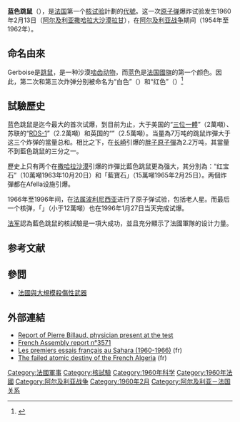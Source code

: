'''蓝色跳鼠'''（{{lang-fr|Gerboise bleue}}），是[[法国|法国]]第一个[[核试验|核试验]]計劃的[[代號|代號]]。这一次[[原子弹|原子弹]]爆炸试验发生1960年2月13日（[[阿尔及利亚|阿尔及利亚]][[撒哈拉大沙漠|撒哈拉大沙漠]][[拉甘_(拉甘区)|拉甘]]），在[[阿尔及利亚战争|阿尔及利亚战争]]期间（1954年至1962年）。

==命名由來==
Gerboise是[[跳鼠|跳鼠]]，是一种沙漠[[啮齿动物|啮齿动物]]，而[[蓝色|蓝色]]是[[法国國旗|法国國旗]]的第一个颜色。因此，第二次和第三次炸弹分别被命名为“白色”（{{lang|fr|Gerboise Blanche}}）和“红色”（{{lang|fr|Gerboise Rouge}}）<ref>{{Cite web |url=http://secretdefense.blogs.liberation.fr/defense/2010/02/essais-nucl%C3%A9aires-gerboise-verte-la-bombe-et-le-scoop-qui-font-plouf.html |title=secretdefense.blogs.liberation.fr |access-date=2013-04-21 |archive-date=2014-11-29 |archive-url=https://web.archive.org/web/20141129024411/http://secretdefense.blogs.liberation.fr/defense/2010/02/essais-nucl%C3%A9aires-gerboise-verte-la-bombe-et-le-scoop-qui-font-plouf.html |dead-url=no }}</ref>

==試驗歷史==
蓝色跳鼠是迄今最大的首次试爆，到目前为止，大于美国的“[[三位一體行動|三位一體]]”（2萬噸）、苏联的“[[RDS-1|RDS-1]]”（2.2萬噸）和英国的“{{lang|en|Hurricane}}”（2.5萬噸）。当量為7万吨的跳鼠炸彈大于这三个炸弹的當量总和。相比之下，在[[长崎|长崎]]引爆的[[胖子原子彈|胖子原子彈]]為2.2万吨，其當量不到藍色跳鼠的三分之一。 

歷史上只有两个在[[撒哈拉沙漠|撒哈拉沙漠]]引爆的炸彈比藍色跳鼠更為强大，其分別為：“红宝石”（10萬噸1963年10月20日）和「藍寶石」（15萬噸1965年2月25日）。两個炸彈都在Afella设施引爆。 

1966年至1996年间，在[[法属波利尼西亚|法属波利尼西亚]]进行了原子弹试验，包括老人星。而最后一个核弹，「{{lang|fr|Xouthos}}」（小于12萬噸）也在1996年1月27日当天完成试爆。 

[[法军|法军]]認為藍色跳鼠的核試驗是一項大成功，並且充分顯示了法國軍隊的设计力量。

==参考文献==
{{reflist}}

==參閲==
*[[法國與大規模殺傷性武器|法國與大規模殺傷性武器]]

==外部連結==
* [http://pbillaud.fr/html/nuc4a.html Report of Pierre Billaud, physician present at the test] {{Wayback|url=http://pbillaud.fr/html/nuc4a.html |date=20160303202108 }}
* [http://www.assemblee-nationale.fr/rap-oecst/essais_nucleaires/i3571.asp French Assembly report n°3571] {{Wayback|url=http://www.assemblee-nationale.fr/rap-oecst/essais_nucleaires/i3571.asp |date=20091125071133 }}
* [https://web.archive.org/web/20090426210828/http://www.bou-saada.net/reggane.htm Les premiers essais français au Sahara (1960-1966)] (fr)
* [https://web.archive.org/web/20070306020555/http://algerianistesmtp.free.fr/atome.htm The failed atomic destiny of the French Algeria] (fr)

{{tsl|en|template:Nuclear weapons tests of France|state=collapsed}}

[[Category:法國軍事|Category:法國軍事]]
[[Category:核試驗|Category:核試驗]]
[[Category:1960年科学|Category:1960年科学]]
[[Category:1960年法國|Category:1960年法國]]
[[Category:阿尔及利亚战争|Category:阿尔及利亚战争]]
[[Category:1960年2月|Category:1960年2月]]
[[Category:阿尔及利亚－法国关系|Category:阿尔及利亚－法国关系]]